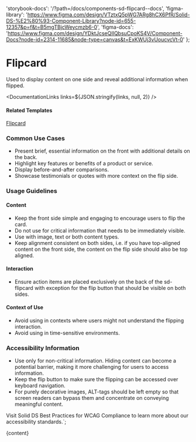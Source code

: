 

  'storybook-docs': '/?path=/docs/components-sd-flipcard--docs',
  'figma-library':
    'https://www.figma.com/design/VTztxQ5pWG7ARg8hCX6PfR/Solid-DS-%E2%80%93-Component-Library?node-id=655-12357&p=f&t=B5mgTBjcWeycmzb6-0',
  'figma-docs':
    'https://www.figma.com/design/YDktJcseQIIQbsuCpoKS4V/Component-Docs?node-id=2314-11685&node-type=canvas&t=ExKWUj3vUoucvcVt-0'
};

# Flipcard

Used to display content on one side and reveal additional information when flipped.

<DefaultStory />

<DocumentationLinks links=${JSON.stringify(links, null, 2)} />

#### Related Templates

[Flipcard](/?path=/docs/templates-flipcard--docs)

### Common Use Cases

- Present brief, essential information on the front with additional details on the back.
- Highlight key features or benefits of a product or service.
- Display before-and-after comparisons.
- Showcase testimonials or quotes with more context on the flip side.

### Usage Guidelines

#### Content

- Keep the front side simple and engaging to encourage users to flip the card.
- Do not use for critical information that needs to be immediately visible.
- Use with image, text or both content types.
- Keep alignment consistent on both sides, i.e. if you have top-aligned content on the front side, the content on the flip side should also be top aligned.

#### Interaction

- Ensure action items are placed exclusively on the back of the sd-flipcard with exception for the flip button that should be visible on both sides.

#### Context of Use

- Avoid using in contexts where users might not understand the flipping interaction.
- Avoid using in time-sensitive environments.

### Accessibility Information

- Use only for non-critical information. Hiding content can become a potential barrier, making it more challenging for users to access information.
- Keep the flip button to make sure the flipping can be accessed over keyboard navigation.
- For purely decorative images, ALT-tags should be left empty so that screen readers can bypass them and concentrate on conveying meaningful content.

Visit <sd-link href="https://www.figma.com/design/YDktJcseQIIQbsuCpoKS4V/Component-Docs?node-id=10708-5011&t=Z1FxSGWkmXG5r5sw-4" target="_blank">Solid DS Best Practices for WCAG Compliance</sd-link> to learn more about our accessibility standards.`;

<Meta title="Components/sd-flipcard/Overview" />

<OverviewFormatter story={SdFlipcardStories.Default}>{content}</OverviewFormatter>
